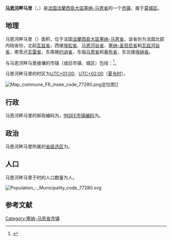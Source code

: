 {{地图异译/法语U2|issue=马恩河畔马利}}
{{noteTA|G1=法国地名}}
{{Infobox French commune
|name                   = 马恩河畔马里
|native_name            = Mary-sur-Marne
|image                  = Mary-sur-Marne mairie.jpg
|caption                = 马恩河畔马里市政厅
|arrondissement         = [[莫城区|莫城区]]
}}
'''[[马恩河|马恩河]]畔马里'''（{{lang-fr|Mary-sur-Marne}}，{{IPA-fr|maʁi syʁ maʁn|-|LL-Q150 (fra)-Xenophôn-Mary-sur-Marne.wav}}）是[[法国|法国]][[法蘭西島大區|法蘭西島大區]][[塞纳-马恩省|塞纳-马恩省]]的一个[[市镇_(法国)|市镇]]，属于[[莫城区|莫城区]]。 

== 地理 ==
马恩河畔马里（{{wikidata|property|linked|P625}}）面积{{wikidata|properties|P2046}}，位于法国[[法蘭西島大區|法蘭西島大區]][[塞纳-马恩省|塞纳-马恩省]]，该省份为法国北部内陆省份，北起[[瓦兹省|瓦兹省]]，西接[[埃松省|埃松省]]、[[马恩河谷省|马恩河谷省]]、[[塞纳-圣但尼省|塞纳-圣但尼省]]和[[瓦兹河谷省|瓦兹河谷省]]，南至[[卢瓦雷省|卢瓦雷省]]，东南接[[约讷省|约讷省]]，东临[[马恩省|马恩省]]和[[奥布省|奥布省]]，东北接[[埃纳省|埃纳省]]。

与马恩河畔马里接壤的市镇（或旧市镇、城区）包括：{{Wikidata|properties|linked|P47}}<ref name="geo">{{Cite web|url=https://www.geoportail.gouv.fr/carte|title=Carte|accessdate=2020-03-22|author=Géoportail|language=fr|publisher=Géoportail|archive-date=2017-01-29|archive-url=https://web.archive.org/web/20170129154129/https://www.geoportail.gouv.fr/carte/|dead-url=no}}</ref>。

马恩河畔马里的时区为[[UTC+01:00|UTC+01:00]]、[[UTC+02:00|UTC+02:00]]（[[夏时制|夏令时]]）。

[[File:Map_commune_FR_insee_code_77280.png|thumb]]定位图]]{{Clear|left}}
== 行政 ==
马恩河畔马里的邮政编码为{{wikidata|properties|P281}}，[[法国国家统计与经济研究所|INSEE市镇编码]]为{{wikidata|properties|P374}}。

== 政治 ==
马恩河畔马里所属的[[縣_(法國)|省级选区]]为{{WikidataLink|{{wikidata|properties|raw|best||P7938}}}}。

== 人口 ==
马恩河畔马里于{{wikidata|qualifier|P1082|P585}}时的人口数量为{{wikidata|property|raw|P1082}}人。

[[File:Population_-_Municipality_code_77280.svg|thumb]]{{Clear|left}}
== 参考文献 ==
{{Reflist}}

{{塞纳-马恩省市镇}}
[[Category:塞纳-马恩省市镇|Category:塞纳-马恩省市镇]]